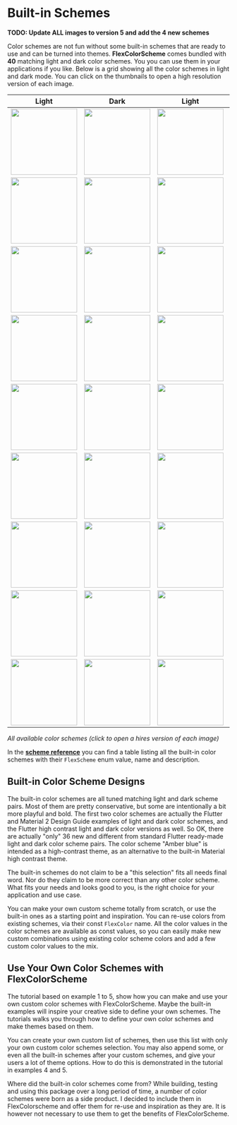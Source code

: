 # Built-in Schemes

**TODO: Update ALL images to version 5 and add the 4 new schemes**

Color schemes are not fun without some built-in schemes that are ready to use and
can be turned into themes.
**FlexColorScheme** comes bundled with **40** matching light
and dark color schemes. You you can use them in your applications if you like.
Below is a grid showing all the color schemes in light and dark mode. You
can click on the thumbnails to open a high resolution version of each image.

|  Light | Dark | Light | Dark | Light | Dark | Light | Dark |
| ----  | ---- | ----  | ---- | ----  | ---- | ----  | ---- |
| [<img src="https://rydmike.com/assets_fcsv4/LightSchemeThumb01.jpg?raw=true" width="150"/>](https://rydmike.com/assets/LightScheme001.png?raw=true) | [<img src="https://rydmike.com/assets_fcsv4/DarkSchemeThumb01.jpg?raw=true" width="150"/>](https://rydmike.com/assets/DarkScheme001.png?raw=true) | [<img src="https://rydmike.com/assets_fcsv4/LightSchemeThumb02.jpg?raw=true" width="150"/>](https://rydmike.com/assets/LightScheme002.png?raw=true) | [<img src="https://rydmike.com/assets_fcsv4/DarkSchemeThumb02.jpg?raw=true" width="150"/>](https://rydmike.com/assets/DarkScheme002.png?raw=true) | [<img src="https://rydmike.com/assets_fcsv4/LightSchemeThumb03.jpg?raw=true" width="150"/>](https://rydmike.com/assets/LightScheme003.png?raw=true) | [<img src="https://rydmike.com/assets_fcsv4/DarkSchemeThumb03.jpg?raw=true" width="150"/>](https://rydmike.com/assets/DarkScheme003.png?raw=true) | [<img src="https://rydmike.com/assets_fcsv4/LightSchemeThumb04.jpg?raw=true" width="150"/>](https://rydmike.com/assets/LightScheme004.png?raw=true) | [<img src="https://rydmike.com/assets_fcsv4/DarkSchemeThumb04.jpg?raw=true" width="150"/>](https://rydmike.com/assets/DarkScheme004.png?raw=true) |
| [<img src="https://rydmike.com/assets_fcsv4/LightSchemeThumb05.jpg?raw=true" width="150"/>](https://rydmike.com/assets/LightScheme005.png?raw=true) | [<img src="https://rydmike.com/assets_fcsv4/DarkSchemeThumb05.jpg?raw=true" width="150"/>](https://rydmike.com/assets/DarkScheme005.png?raw=true) | [<img src="https://rydmike.com/assets_fcsv4/LightSchemeThumb06.jpg?raw=true" width="150"/>](https://rydmike.com/assets/LightScheme006.png?raw=true) | [<img src="https://rydmike.com/assets_fcsv4/DarkSchemeThumb06.jpg?raw=true" width="150"/>](https://rydmike.com/assets/DarkScheme006.png?raw=true) | [<img src="https://rydmike.com/assets_fcsv4/LightSchemeThumb07.jpg?raw=true" width="150"/>](https://rydmike.com/assets/LightScheme007.png?raw=true) | [<img src="https://rydmike.com/assets_fcsv4/DarkSchemeThumb07.jpg?raw=true" width="150"/>](https://rydmike.com/assets/DarkScheme007.png?raw=true) | [<img src="https://rydmike.com/assets_fcsv4/LightSchemeThumb08.jpg?raw=true" width="150"/>](https://rydmike.com/assets/LightScheme008.png?raw=true) | [<img src="https://rydmike.com/assets_fcsv4/DarkSchemeThumb08.jpg?raw=true" width="150"/>](https://rydmike.com/assets/DarkScheme008.png?raw=true) |
| [<img src="https://rydmike.com/assets_fcsv4/LightSchemeThumb09.jpg?raw=true" width="150"/>](https://rydmike.com/assets/LightScheme009.png?raw=true) | [<img src="https://rydmike.com/assets_fcsv4/DarkSchemeThumb09.jpg?raw=true" width="150"/>](https://rydmike.com/assets/DarkScheme009.png?raw=true) | [<img src="https://rydmike.com/assets_fcsv4/LightSchemeThumb10.jpg?raw=true" width="150"/>](https://rydmike.com/assets/LightScheme010.png?raw=true) | [<img src="https://rydmike.com/assets_fcsv4/DarkSchemeThumb10.jpg?raw=true" width="150"/>](https://rydmike.com/assets/DarkScheme010.png?raw=true) | [<img src="https://rydmike.com/assets_fcsv4/LightSchemeThumb11.jpg?raw=true" width="150"/>](https://rydmike.com/assets/LightScheme011.png?raw=true) | [<img src="https://rydmike.com/assets_fcsv4/DarkSchemeThumb11.jpg?raw=true" width="150"/>](https://rydmike.com/assets/DarkScheme011.png?raw=true) | [<img src="https://rydmike.com/assets_fcsv4/LightSchemeThumb12.jpg?raw=true" width="150"/>](https://rydmike.com/assets/LightScheme012.png?raw=true) | [<img src="https://rydmike.com/assets_fcsv4/DarkSchemeThumb12.jpg?raw=true" width="150"/>](https://rydmike.com/assets/DarkScheme012.png?raw=true) |
| [<img src="https://rydmike.com/assets_fcsv4/LightSchemeThumb13.jpg?raw=true" width="150"/>](https://rydmike.com/assets/LightScheme013.png?raw=true) | [<img src="https://rydmike.com/assets_fcsv4/DarkSchemeThumb13.jpg?raw=true" width="150"/>](https://rydmike.com/assets/DarkScheme013.png?raw=true) | [<img src="https://rydmike.com/assets_fcsv4/LightSchemeThumb14.jpg?raw=true" width="150"/>](https://rydmike.com/assets/LightScheme014.png?raw=true) | [<img src="https://rydmike.com/assets_fcsv4/DarkSchemeThumb14.jpg?raw=true" width="150"/>](https://rydmike.com/assets/DarkScheme014.png?raw=true) | [<img src="https://rydmike.com/assets_fcsv4/LightSchemeThumb15.jpg?raw=true" width="150"/>](https://rydmike.com/assets/LightScheme015.png?raw=true) | [<img src="https://rydmike.com/assets_fcsv4/DarkSchemeThumb15.jpg?raw=true" width="150"/>](https://rydmike.com/assets/DarkScheme015.png?raw=true) | [<img src="https://rydmike.com/assets_fcsv4/LightSchemeThumb16.jpg?raw=true" width="150"/>](https://rydmike.com/assets/LightScheme016.png?raw=true) | [<img src="https://rydmike.com/assets_fcsv4/DarkSchemeThumb16.jpg?raw=true" width="150"/>](https://rydmike.com/assets/DarkScheme016.png?raw=true) |
| [<img src="https://rydmike.com/assets_fcsv4/LightSchemeThumb17.jpg?raw=true" width="150"/>](https://rydmike.com/assets/LightScheme017.png?raw=true) | [<img src="https://rydmike.com/assets_fcsv4/DarkSchemeThumb17.jpg?raw=true" width="150"/>](https://rydmike.com/assets/DarkScheme017.png?raw=true) | [<img src="https://rydmike.com/assets_fcsv4/LightSchemeThumb18.jpg?raw=true" width="150"/>](https://rydmike.com/assets/LightScheme018.png?raw=true) | [<img src="https://rydmike.com/assets_fcsv4/DarkSchemeThumb18.jpg?raw=true" width="150"/>](https://rydmike.com/assets/DarkScheme018.png?raw=true) | [<img src="https://rydmike.com/assets_fcsv4/LightSchemeThumb19.jpg?raw=true" width="150"/>](https://rydmike.com/assets/LightScheme019.png?raw=true) | [<img src="https://rydmike.com/assets_fcsv4/DarkSchemeThumb19.jpg?raw=true" width="150"/>](https://rydmike.com/assets/DarkScheme019.png?raw=true) | [<img src="https://rydmike.com/assets_fcsv4/LightSchemeThumb20.jpg?raw=true" width="150"/>](https://rydmike.com/assets/LightScheme020.png?raw=true) | [<img src="https://rydmike.com/assets_fcsv4/DarkSchemeThumb20.jpg?raw=true" width="150"/>](https://rydmike.com/assets/DarkScheme020.png?raw=true) |
| [<img src="https://rydmike.com/assets_fcsv4/LightSchemeThumb21.jpg?raw=true" width="150"/>](https://rydmike.com/assets/LightScheme021.png?raw=true) | [<img src="https://rydmike.com/assets_fcsv4/DarkSchemeThumb21.jpg?raw=true" width="150"/>](https://rydmike.com/assets/DarkScheme021.png?raw=true) | [<img src="https://rydmike.com/assets_fcsv4/LightSchemeThumb22.jpg?raw=true" width="150"/>](https://rydmike.com/assets/LightScheme022.png?raw=true) | [<img src="https://rydmike.com/assets_fcsv4/DarkSchemeThumb22.jpg?raw=true" width="150"/>](https://rydmike.com/assets/DarkScheme022.png?raw=true) | [<img src="https://rydmike.com/assets_fcsv4/LightSchemeThumb23.jpg?raw=true" width="150"/>](https://rydmike.com/assets/LightScheme023.png?raw=true) | [<img src="https://rydmike.com/assets_fcsv4/DarkSchemeThumb23.jpg?raw=true" width="150"/>](https://rydmike.com/assets/DarkScheme023.png?raw=true) | [<img src="https://rydmike.com/assets_fcsv4/LightSchemeThumb24.jpg?raw=true" width="150"/>](https://rydmike.com/assets/LightScheme024.png?raw=true) | [<img src="https://rydmike.com/assets_fcsv4/DarkSchemeThumb24.jpg?raw=true" width="150"/>](https://rydmike.com/assets/DarkScheme024.png?raw=true) |
| [<img src="https://rydmike.com/assets_fcsv4/LightSchemeThumb25.jpg?raw=true" width="150"/>](https://rydmike.com/assets/LightScheme025.png?raw=true) | [<img src="https://rydmike.com/assets_fcsv4/DarkSchemeThumb25.jpg?raw=true" width="150"/>](https://rydmike.com/assets/DarkScheme025.png?raw=true) | [<img src="https://rydmike.com/assets_fcsv4/LightSchemeThumb26.jpg?raw=true" width="150"/>](https://rydmike.com/assets/LightScheme026.png?raw=true) | [<img src="https://rydmike.com/assets_fcsv4/DarkSchemeThumb26.jpg?raw=true" width="150"/>](https://rydmike.com/assets/DarkScheme026.png?raw=true) | [<img src="https://rydmike.com/assets_fcsv4/LightSchemeThumb27.jpg?raw=true" width="150"/>](https://rydmike.com/assets/LightScheme027.png?raw=true) | [<img src="https://rydmike.com/assets_fcsv4/DarkSchemeThumb27.jpg?raw=true" width="150"/>](https://rydmike.com/assets/DarkScheme027.png?raw=true) | [<img src="https://rydmike.com/assets_fcsv4/LightSchemeThumb28.jpg?raw=true" width="150"/>](https://rydmike.com/assets/LightScheme028.png?raw=true) | [<img src="https://rydmike.com/assets_fcsv4/DarkSchemeThumb28.jpg?raw=true" width="150"/>](https://rydmike.com/assets/DarkScheme028.png?raw=true) |
| [<img src="https://rydmike.com/assets_fcsv4/LightSchemeThumb29.jpg?raw=true" width="150"/>](https://rydmike.com/assets/LightScheme029.png?raw=true) | [<img src="https://rydmike.com/assets_fcsv4/DarkSchemeThumb29.jpg?raw=true" width="150"/>](https://rydmike.com/assets/DarkScheme029.png?raw=true) | [<img src="https://rydmike.com/assets_fcsv4/LightSchemeThumb30.jpg?raw=true" width="150"/>](https://rydmike.com/assets/LightScheme030.png?raw=true) | [<img src="https://rydmike.com/assets_fcsv4/DarkSchemeThumb30.jpg?raw=true" width="150"/>](https://rydmike.com/assets/DarkScheme030.png?raw=true) | [<img src="https://rydmike.com/assets_fcsv4/LightSchemeThumb31.jpg?raw=true" width="150"/>](https://rydmike.com/assets/LightScheme031.png?raw=true) | [<img src="https://rydmike.com/assets_fcsv4/DarkSchemeThumb31.jpg?raw=true" width="150"/>](https://rydmike.com/assets/DarkScheme031.png?raw=true) | [<img src="https://rydmike.com/assets_fcsv4/LightSchemeThumb32.jpg?raw=true" width="150"/>](https://rydmike.com/assets/LightScheme032.png?raw=true) | [<img src="https://rydmike.com/assets_fcsv4/DarkSchemeThumb32.jpg?raw=true" width="150"/>](https://rydmike.com/assets/DarkScheme032.png?raw=true) |
| [<img src="https://rydmike.com/assets_fcsv4/LightSchemeThumb33.jpg?raw=true" width="150"/>](https://rydmike.com/assets/LightScheme033.png?raw=true) | [<img src="https://rydmike.com/assets_fcsv4/DarkSchemeThumb33.jpg?raw=true" width="150"/>](https://rydmike.com/assets/DarkScheme029.png?raw=true) | [<img src="https://rydmike.com/assets_fcsv4/LightSchemeThumb34.jpg?raw=true" width="150"/>](https://rydmike.com/assets/LightScheme034.png?raw=true) | [<img src="https://rydmike.com/assets_fcsv4/DarkSchemeThumb34.jpg?raw=true" width="150"/>](https://rydmike.com/assets/DarkScheme030.png?raw=true) | [<img src="https://rydmike.com/assets_fcsv4/LightSchemeThumb35.jpg?raw=true" width="150"/>](https://rydmike.com/assets/LightScheme035.png?raw=true) | [<img src="https://rydmike.com/assets_fcsv4/DarkSchemeThumb35.jpg?raw=true" width="150"/>](https://rydmike.com/assets/DarkScheme031.png?raw=true) | [<img src="https://rydmike.com/assets_fcsv4/LightSchemeThumb36.jpg?raw=true" width="150"/>](https://rydmike.com/assets/LightScheme036.png?raw=true) | [<img src="https://rydmike.com/assets_fcsv4/DarkSchemeThumb36.jpg?raw=true" width="150"/>](https://rydmike.com/assets/DarkScheme032.png?raw=true) |

_All available color schemes (click to open a hires version of each image)_

In the [**scheme reference**](#scheme-reference) you can find a table listing
all the built-in color schemes with their `FlexScheme` enum value, name and
description.

## Built-in Color Scheme Designs

The built-in color schemes are all tuned matching light and dark scheme pairs.
Most of them are pretty conservative, but some are intentionally a bit more
playful and bold. The first two color schemes are actually the Flutter and
Material 2 Design Guide examples of light and dark color schemes, and the Flutter
high contrast light and dark color versions as well. So OK, there are actually
"only" 36 new and different from standard Flutter ready-made light and dark
color scheme pairs. The color scheme "Amber blue" is intended as a
high-contrast theme, as an alternative to the built-in Material
high contrast theme.

The built-in schemes do not claim to be a "this selection" fits all needs
final word. Nor do they claim to be more correct than any other color scheme.
What fits your needs and looks good to you, is the right choice for your
application and use case.

You can make your own custom scheme totally from scratch, or use the built-in
ones as a starting point and inspiration. You can re-use colors from existing
schemes, via their const `FlexColor` name. All the color values in the color
schemes are available as const values, so you can easily make new custom
combinations using existing color scheme colors and add a few custom color
values to the mix.

## Use Your Own Color Schemes with FlexColorScheme

The tutorial based on example 1 to 5, show how you can make and use your own
custom color schemes with FlexColorScheme. Maybe the built-in examples will
inspire your creative side to define your own schemes. The tutorials walks
you through how to define your own color schemes and make themes based on them.

You can create your own custom list of schemes, then use this list with
only your own custom color schemes selection. You may also append some, or
even all the built-in schemes after your custom schemes, and give your
users a lot of theme options. How to do this is demonstrated in the tutorial
in examples 4 and 5.

Where did the built-in color schemes come from? While building, testing and
using this package over a long period of time, a number
of color schemes were born as a side product. I decided to include them in
FlexColorscheme and offer them for re-use and inspiration as they are. It is
however not necessary to use them to get the benefits of FlexColorScheme.
